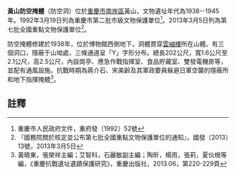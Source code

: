 {{msg:重慶市文物保護單位
|名稱 = [[黃山陪都遺跡|黃山陪都遺跡]]--防空掩體
|編號 = 62
|圖片 = 
|級別 = 4
|分類 = 
|時代 = 1938--1946年
|地点 = [[南岸區|南岸區]]黃山
|坐標 = 
|登錄 = 1992年3月19日
}}
{{msg:重慶市文物保護單位
|名稱 = [[重慶黃山抗戰舊址群|重慶黃山抗戰舊址群]]--防空洞
|編號 = 1876
|圖片 = 
|級別 = 107
|分類 = 
|時代 = 1938～1946年
|地点 = [[重慶市|重慶市]][[南岸區|南岸區]]
|坐標 =
|登錄 = 2013年3月5日
}}
'''黃山防空掩體'''（防空洞）位於[[重慶市|重慶市]][[南岸區|南岸區]]黃山，文物遺址年代為1938--1945年。1992年3月19日列為重慶市第二批市級文物保護單位<ref>重慶市人民政府文件，重府發〔1992〕52號</ref>。2013年3月5日列為第七批全國重點文物保護單位<ref>『國務院關於核定並公布第七批全國重點文物保護單位的通知』，國發〔2013〕13號，2013年3月5日</ref>。

防空掩體修建於1938年，位於博物館西側地下，洞體貫穿[[雲岫樓|雲岫樓]]所在山體。有三個洞口，隱蔽于山坳處，三條通道呈「Y」字形分布。總長202公尺，寬1.6公尺至2.1公尺，高2.5公尺，內設崗亭、應急作戰指揮室、食品貯藏室、雙發電機房等，並配有通風設施。抗戰時期為蔣介石、宋美齡及其軍政要員躲避日軍空襲的隱蔽所和地下指揮掩體<ref>黃曉東，張榮祥主編；艾智科，石麗敏副主編；陶昕，楊雨，張莉，夏伙根等編，《重慶抗戰遺址遺蹟保護研究》，重慶出版社，2013.06，第220-229頁</ref>。
== 註釋 ==
{{reflist}}
{{文物保護單位小作品}}
{{重慶全國重點文物保護單位}}